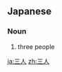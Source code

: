 ==Japanese==
{{ja-kanjitab|さん|にん|yomi=on}}

===Noun===
{{ja-noun|さんにん}}

# three people

[[ja:三人]]
[[zh:三人]]